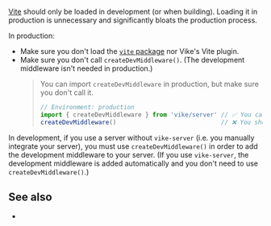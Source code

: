
[Vite](https://vite.dev) should only be loaded in development (or when building). Loading it in production is unnecessary and significantly bloats the production process.

In production:
- Make sure you don't load the [`vite` package](https://www.npmjs.com/package/vite) nor <Link href="/vite-plugin">Vike's Vite plugin</Link>.
- Make sure you don't call <Link href="/createDevMiddleware">`createDevMiddleware()`</Link>. (The development middleware isn't needed in production.)
  > You can import `createDevMiddleware` in production, but make sure you don't call it.
  > ```js
  > // Environment: production
  > import { createDevMiddleware } from 'vike/server' // ✅ You can import it
  > createDevMiddleware()                             // ❌ You shouldn't call it
  > ```

In development, if you use a server without <Link href="/server">`vike-server`</Link> (i.e. you <Link href="/integration#server-manual-integration">manually integrate your server</Link>), you must use <Link href="/createDevMiddleware">`createDevMiddleware()`</Link> in order to add the development middleware to your server. (If you use `vike-server`, the development middleware is added automatically and you don't need to use `createDevMiddleware()`.)


## See also

- <Link href="/NODE_ENV" />
